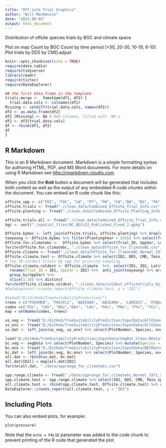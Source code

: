 ```yaml
---
title: "Off-site Trial Graphics"
author: "Will MacKenzie"
date: "2022-09-03"
output: html_document
---
```

Distribution of offsite species trials by BGC and climate space

Plot on map
Count by BGC
Count by time period (>30, 20-30, 10-19, 6-10)
Plot trials by DD5 by CMD.adjust


```r
knitr::opts_chunk$set(echo = TRUE)
require(data.table)
require(tidyverse)
library(readr)
require(tictoc)
require(DataExplorer)

## the first data.frame is the template
trials.merge <-  function(df1, df2) {
  trial.data.cols <- colnames(df1)
Missing <- setdiff(trial.data.cols, names(df2))
df2 <- as.data.frame(df2)
df2 [Missing] <- NA # Add columns, filled with 'NA's
df2 <- df2[trial.data.cols]  
df <- rbind(df1, df2)
df
}

```

## R Markdown

This is an R Markdown document. Markdown is a simple formatting syntax for authoring HTML, PDF, and MS Word documents. For more details on using R Markdown see <http://rmarkdown.rstudio.com>.

When you click the **Knit** button a document will be generated that includes both content as well as the output of any embedded R code chunks within the document. You can embed an R code chunk like this:


```r
offsite_spp <- c("FDI", "FDC", "LW", "PY", "PW", "CW","BA", "BG", "PA", "YC", "BN", "BP", "LS", "FD")
offsite.trials <- fread("./clean_data/Combined_Offsite_Trial_Info.csv") %>% filter(Latitude > 52)
offsite.planting <- fread("./clean_data/Combined_Offsite_Planting_Info.csv") %>% mutate(SppVar = toupper(SppVar)) %>% filter(SppVar %in% offsite_spp)
```

```r
offsite.trials.all <- fread("./clean_data/Combined_Offsite_Trial_Info.csv") %>% st_as_sf()
bgc <- vect("./spatial_files/BC_BGCv12_Published_Fixed_2.gpkg")


```

```r
Offsite.bybec <- left_join(offsite.trials, offsite.planting) %>% droplevels()
tooyoung <- Offsite.bybec %>% filter(PlantingYear > 2016) %>% select(Trial_ID)
Offsite.for.climatebc <-  Offsite.bybec %>% select(Trial_ID, SppVar, Latitude, Longitude, Elevation) %>% rename(ID1 = 1, ID2 = 2, lat = 3, long = 4, el  =5)
fwrite(Offsite.for.climatebc, "./clean_data/Offsite_for_ClimateBC.csv")
Offsite.climate <- fread("./clean_data/Offsite_for_ClimateBC_Normal_1971_2000S.csv") %>% filter(!DD5 == -9999)%>% filter(!is.na(ID2), !ID2 == "")
Offsite.climate.test <- Offsite.climate %>% select(ID2, DD5, CMD, Tmin_sp, bFFP) 
# Top 10 coldest trials by spp for priority sampling
Offsite.climate.coldest <- Offsite.climate  %>%  select(ID1, ID2, Latitude, Longitude, Elevation, DD5, CMD, Tmin_sp, bFFP) %>% 
  rename(Trial_ID = ID1, SppVar = ID2) %>%  anti_join(tooyoung) %>% arrange(desc(bFFP)) %>% 
  group_by(SppVar) %>%
  slice(1:10) %>% distinct
fwrite(Offsite.climate.coldest, "./clean_data/coldest_offsitetrials_by_spp.csv")
#DataExplorer::create_report(Offsite.climate.test, y = "ID2")
```

```r

#setwd("D:/GitHub/TreeSuitabilityPrediction/")
trees = c("PSEUMEN", 'THUJPLI', 'ABIEGRA', 'ABIEAMA', 'LARIOCC', 'PINUALB', 'PINUMON', 'PINUPON', 'XANTNOO', 'ABIEPRO')
codes =c("FDx", "CWx", "BGx","BAx", "LWx", "PAx", "PWx", "PYx", "YCx", "BPx")
map = setNames(codes, trees)

us_veg <- fread("D:/GitHub/TreeSuitabilityPrediction/InputData/AllUSandFIA16Apr2020_Veg.csv") %>% filter(Species %in% trees) %>% select(PlotNumber, Species)
us_env <- fread("D:/GitHub/TreeSuitabilityPrediction/InputData/AllUSandFIA16Apr2020_Env.csv") %>% select(PlotNumber, Latitude, Longitude, Elevation)
us.dat <- left_join(us_veg, us_env) %>% select(PlotNumber, Species, everything()) %>% rename(ID1 = 1, ID2= 2, lat = 3, long = 4, el = 5)

load("D:/GitHub/TreeSuitabilityPrediction/InputData/VegDat_Clean.RData") 
bc.veg <- vegData %>% select(PlotNumber, Species) %>% mutate(Species = as.character(Species)) %>% dplyr::filter(Species %in% trees)
bc.env <- fread("D:/GitHub/TreeSuitabilityPrediction/InputData/BECMaster19_Env.csv") %>% select(PlotNumber, Latitude, Longitude, Elevation)
bc.dat <- left_join(bc.veg, bc.env) %>% select(PlotNumber, Species, everything()) %>% rename(ID1 = 1, ID2= 2, lat = 3, long = 4, el = 5)
all.dat <- rbind(us.dat, bc.dat)
all.dat$ID2[] = map[all.dat$ID2]
fwrite(all.dat, "./data/spprange_for_climatebc.csv")

spp.range.climate <- fread("./data/spprange_for_climatebc_Normal_1971_2000SY.csv") %>% filter(!DD5 == -9999)
spp.climate.test <- spp.range.climate %>% select(ID2, DD5, CMD, Tmin_sp, bFFP) %>% filter(!is.na(ID2), !ID2 == "")
all.climate.test <- rbind(spp.climate.test, Offsite.climate.test) %>% arrange(ID2)
DataExplorer::create_report(all.climate.test, y = "ID2")

```



## Including Plots

You can also embed plots, for example:

```r
plot(pressure)
```

Note that the `echo = FALSE` parameter was added to the code chunk to prevent printing of the R code that generated the plot.
